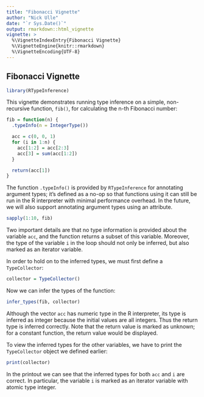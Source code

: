 ```yaml
---
title: "Fibonacci Vignette"
author: "Nick Ulle"
date: "`r Sys.Date()`"
output: rmarkdown::html_vignette
vignette: >
  %\VignetteIndexEntry{Fibonacci Vignette}
  %\VignetteEngine{knitr::rmarkdown}
  %\VignetteEncoding{UTF-8}
---
```


## Fibonacci Vignette

```r
library(RTypeInference)
```

This vignette demonstrates running type inference on a simple, non-recursive 
function, `fib()`, for calculating the n-th Fibonacci number:

```r
fib = function(n) {
  .typeInfo(n = IntegerType())

  acc = c(0, 0, 1)
  for (i in 1:n) {
    acc[1:2] = acc[2:3]
    acc[3] = sum(acc[1:2])
  }

  return(acc[1])
}
```

The function `.typeInfo()` is provided by `RTypeInference` for annotating 
argument types; it's defined as a no-op so that functions using it can still be 
run in the R interpreter with minimal performance overhead. In the future, we 
will also support annotating argument types using an attribute.

```r
sapply(1:10, fib)
```

Two important details are that no type information is provided about the 
variable `acc`, and the function returns a subset of this variable. Moreover, 
the type of the variable `i` in the loop should not only be inferred, but also 
marked as an iterator variable.

In order to hold on to the inferred types, we must first define a 
`TypeCollector`:

```r
collector = TypeCollector()
```

Now we can infer the types of the function:

```r
infer_types(fib, collector)
```

Although the vector `acc` has numeric type in the R interpreter, its type is 
inferred as integer because the initial values are all integers. Thus the 
return type is inferred correctly. Note that the return value is marked as 
unknown; for a constant function, the return value would be displayed.

To view the inferred types for the other variables, we have to print the 
`TypeCollector` object we defined earlier:

```r
print(collector)
```

In the printout we can see that the inferred types for both `acc` and `i` are 
correct. In particular, the variable `i` is marked as an iterator variable with 
atomic type integer.


